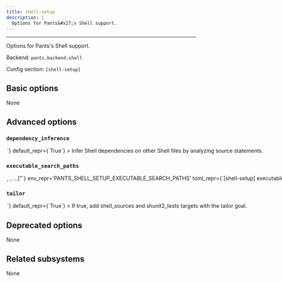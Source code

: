 ```yaml
---
title: shell-setup
description: |
  Options for Pants&#x27;s Shell support.
---
```



---

Options for Pants&#x27;s Shell support.

Backend: <span className="color--primary">`pants.backend.shell`</span>

Config section: <span className="color--primary">`[shell-setup]`</span>

<span className={styles.options}>

## Basic options

None

## Advanced options

### `dependency_inference`

<Option
  cli_repr={`--[no-]shell-setup-dependency-inference`}
  env_repr='PANTS_SHELL_SETUP_DEPENDENCY_INFERENCE'
  toml_repr={`[shell-setup]
dependency_inference = <bool>`}
  default_repr={`True`}
>

Infer Shell dependencies on other Shell files by analyzing `source` statements.

</Option>

### `executable_search_paths`

<Option
  cli_repr={`--shell-setup-executable-search-paths="[<binary-paths>, <binary-paths>, ...]"`}
  env_repr='PANTS_SHELL_SETUP_EXECUTABLE_SEARCH_PATHS'
  toml_repr={`[shell-setup]
executable_search_paths = [
    <binary-paths>,
    <binary-paths>,
    ...,
]`}
  default_repr={`[\n  "<PATH>"\n]`}
>

The PATH value that will be used to find shells and to run certain processes like the shunit2 test runner.

The special string `"<PATH>"` will expand to the contents of the PATH env var.

</Option>

### `tailor`

<Option
  cli_repr={`--[no-]shell-setup-tailor`}
  env_repr='PANTS_SHELL_SETUP_TAILOR'
  toml_repr={`[shell-setup]
tailor = <bool>`}
  default_repr={`True`}
>

If true, add `shell_sources` and `shunit2_tests` targets with the `tailor` goal.

</Option>

## Deprecated options

None

## Related subsystems

None

</span>
